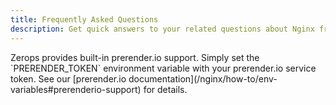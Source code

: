 ```yaml
---
title: Frequently Asked Questions
description: Get quick answers to your related questions about Nginx from frequently asked questions by people at Zerops.
---
```



<FAQ>
  <FAQItem question="How do I enable SEO optimization with prerender.io?">
    Zerops provides built-in prerender.io support. Simply set the `PRERENDER_TOKEN` environment variable with your prerender.io service token. See our [prerender.io documentation](/nginx/how-to/env-variables#prerenderio-support) for details.
  </FAQItem>
</FAQ>
